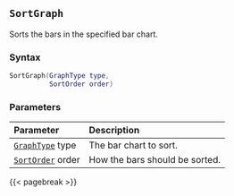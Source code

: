 ## `SortGraph`

Sorts the bars in the specified bar chart.

### Syntax {-}

``` .lua
SortGraph(GraphType type,
          SortOrder order)
```


### Parameters {-}

**Parameter** | **Description**
| :-- | :-- |
| [`GraphType`](#graphtype) type | The bar chart to sort. | 
| [`SortOrder`](#sortorder) order | How the bars should be sorted. |

{{< pagebreak >}}